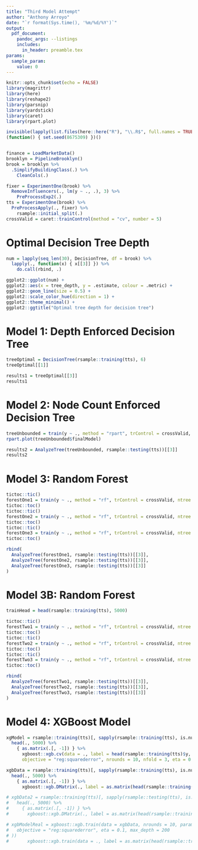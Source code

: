 ```yaml
---
title: "Third Model Attempt"
author: "Anthony Arroyo"
date: "`r format(Sys.time(), '%m/%d/%Y')`"
output: 
  pdf_document:
    pandoc_args: --listings
    includes:
      in_header: preamble.tex
params:
  sample_param:
    value: 0
---
```

\newcommand{\br}{\hfill\break}
\newcommand{\brsp}{\vspace{8pt}\hfill\break}
```r
knitr::opts_chunk$set(echo = FALSE)
library(magrittr)
library(here)
library(reshape2)
library(parsnip)
library(yardstick)
library(caret)
library(rpart.plot)

invisible(lapply(list.files(here::here("R"), "\\.R$", full.names = TRUE), source))
(function() { set.seed(8675309) })()
```

```r
```

```r
finance = LoadMarketData()
brooklyn = PipelineBrooklyn()
brook = brooklyn %>%
  .SimplifyBuildingClass(.) %>%
    CleanCols(.)
```

```r
fixer = ExperimentOne(brook) %>%
  RemoveInfluencers(., lm(y ~ ., .), 3) %>%
    PreProcessExp2(.)
tts = ExperimentOne(brook) %>%
  PreProcessApply(., fixer) %>%
    rsample::initial_split(.)
crossValid = caret::trainControl(method = "cv", number = 5)
```
# Optimal Decision Tree Depth

```r
num = lapply(seq_len(30), DecisionTree, df = brook) %>%
  lapply(., function(x) { x[[3]] }) %>%
    do.call(rbind, .)

ggplot2::ggplot(num) +
ggplot2::aes(x = tree_depth, y = .estimate, colour = .metric) +
ggplot2::geom_line(size = 0.5) +
ggplot2::scale_color_hue(direction = 1) +
ggplot2::theme_minimal() +
ggplot2::ggtitle("Optimal tree depth for decision tree")
```

# Model 1: Depth Enforced Decision Tree

```r
treeOptimal = DecisionTree(rsample::training(tts), 6)
treeOptimal[[1]]
```

```r
results1 = treeOptimal[[3]]
results1
```


# Model 2: Node Count Enforced Decision Tree

```r
treeUnbounded = train(y ~ ., method = "rpart", trControl = crossValid, tuneLength = 125, data = rsample::training(tts))
rpart.plot(treeUnbounded$finalModel)
```

```r
results2 = AnalyzeTree(treeUnbounded, rsample::testing(tts))[[3]]
results2
```

# Model 3: Random Forest

```r
tictoc::tic()
forestOne1 = train(y ~ ., method = "rf", trControl = crossValid, ntree = 20, maxnodes = 40, data = rsample::training(tts))
tictoc::toc()
tictoc::tic()
forestOne2 = train(y ~ ., method = "rf", trControl = crossValid, ntree = 10, maxnodes = 80, data = rsample::training(tts))
tictoc::toc()
tictoc::tic()
forestOne3 = train(y ~ ., method = "rf", trControl = crossValid, ntree = 4, maxnodes = 200, data = rsample::training(tts))
tictoc::toc()

rbind(
  AnalyzeTree(forestOne1, rsample::testing(tts))[[3]],
  AnalyzeTree(forestOne2, rsample::testing(tts))[[3]],
  AnalyzeTree(forestOne3, rsample::testing(tts))[[3]]
)
```


# Model 3B: Random Forest

```r
trainHead = head(rsample::training(tts), 5000)

tictoc::tic()
forestTwo1 = train(y ~ ., method = "rf", trControl = crossValid, ntree = 80, maxnodes = 120, data = trainHead)
tictoc::toc()
tictoc::tic()
forestTwo2 = train(y ~ ., method = "rf", trControl = crossValid, ntree = 80, maxnodes = 120, data = ExperimentTwo(trainHead))
tictoc::toc()
tictoc::tic()
forestTwo3 = train(y ~ ., method = "rf", trControl = crossValid, ntree = 80, maxnodes = 120, data = ExperimentThree(trainHead))
tictoc::toc()

rbind(
  AnalyzeTree(forestTwo1, rsample::testing(tts))[[3]],
  AnalyzeTree(forestTwo2, rsample::testing(tts))[[3]],
  AnalyzeTree(forestTwo3, rsample::testing(tts))[[3]]
)

```


# Model 4: XGBoost Model

```r
xgModel = rsample::training(tts)[, sapply(rsample::training(tts), is.numeric)] %>%
  head(., 5000) %>%
    { as.matrix(.[, -1]) } %>%
      xgboost::xgb.cv(data = ., label = head(rsample::training(tts)$y, nrow(.)),
      objective = "reg:squarederror", nrounds = 10, nfold = 3, eta = 0.1, max_depth = 200)

xgbData = rsample::training(tts)[, sapply(rsample::training(tts), is.numeric)] %>%
  head(., 5000) %>%
    { as.matrix(.[, -1]) } %>%
      xgboost::xgb.DMatrix(., label = as.matrix(head(rsample::training(tts)$y, nrow(.))))

# xgbData2 = rsample::training(tts)[, sapply(rsample::testing(tts), is.numeric)] %>%
#   head(., 5000) %>%
#     { as.matrix(.[, -1]) } %>%
#       xgboost::xgb.DMatrix(., label = as.matrix(head(rsample::training(tts)$y, nrow(.))))

# xgbModelReal = xgboost::xgb.train(data = xgbData, nrounds = 10, params = list(
#   objective = "reg:squarederror", eta = 0.1, max_depth = 200
# ))
#       xgboost::xgb.train(data = ., label = as.matrix(head(rsample::training(tts)$y, nrow(.))),
```

